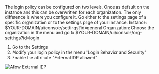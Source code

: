 The login policy can be configured on two levels. Once as default on the instance and this can be overwritten for each organization.
The only difference is where you configure it. Go either to the settings page of a specific organization or to the settings page of your instance.
Instance: $YOUR-DOMAIN/ui/console/settings?id=general
Organization: Choose the organization in the menu and go to $YOUR-DOMAIN/ui/console/org-settings?id=login

1. Go to the Settings
2. Modify your login policy in the menu "Login Behavior and Security"
3. Enable the attribute "External IDP allowed"

![Allow External IDP](/img/guides/zitadel_allow_external_idp.png)
